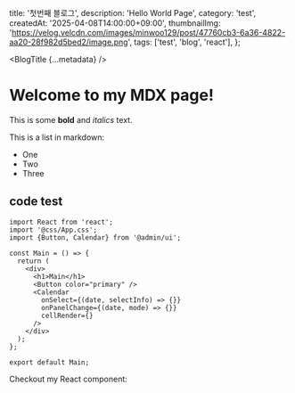   title: '첫번째 블로그',
  description: 'Hello World Page',
  category: 'test',
  createdAt: '2025-04-08T14:00:00+09:00',
  thumbnailImg:
    'https://velog.velcdn.com/images/minwoo129/post/47760cb3-6a36-4822-aa20-28f982d5bed2/image.png',
  tags: ['test', 'blog', 'react'],
};

<BlogTitle {...metadata} />

# Welcome to my MDX page!

This is some **bold** and _italics_ text.

This is a list in markdown:

- One
- Two
- Three

## code test

```tsx showLineNumbers
import React from 'react';
import '@css/App.css';
import {Button, Calendar} from '@admin/ui';

const Main = () => {
  return (
    <div>
      <h1>Main</h1>
      <Button color="primary" />
      <Calendar
        onSelect={(date, selectInfo) => {}}
        onPanelChange={(date, mode) => {}}
        cellRender={}
      />
    </div>
  );
};

export default Main;
```

Checkout my React component:
